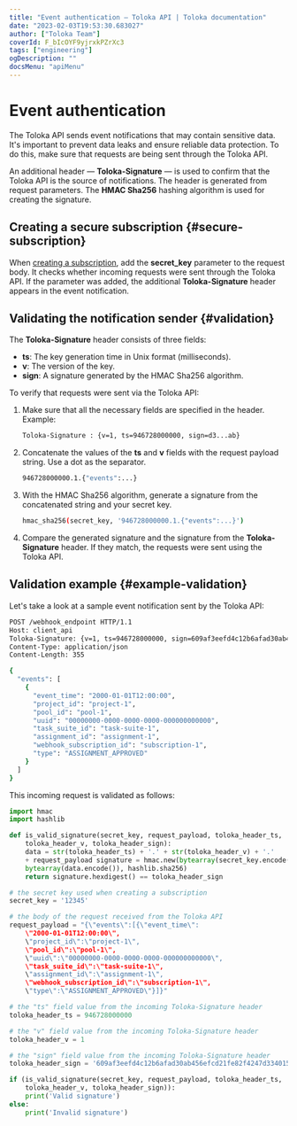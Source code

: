 ```yaml
---
title: "Event authentication — Toloka API | Toloka documentation"
date: "2023-02-03T19:53:30.683027"
author: ["Toloka Team"]
coverId: F_bIcOYF9yjrxkPZrXc3
tags: ["engineering"]
ogDescription: ""
docsMenu: "apiMenu"
---
```


# Event authentication

The Toloka API sends event notifications that may contain sensitive data. It's important to prevent data leaks and ensure reliable data protection. To do this, make sure that requests are being sent through the Toloka API.

An additional header — **Toloka-Signature** — is used to confirm that the Toloka API is the source of notifications. The header is generated from request parameters. The **HMAC Sha256** hashing algorithm is used for creating the signature.

## Creating a secure subscription {#secure-subscription}

When [creating a subscription](/docs-new/api/put-webhook-subscriptions), add the **secret_key** parameter to the request body. It checks whether incoming requests were sent through the Toloka API. If the parameter was added, the additional **Toloka-Signature** header appears in the event notification.

## Validating the notification sender {#validation}

The **Toloka-Signature** header consists of three fields:

- **ts**: The key generation time in Unix format (milliseconds).
- **v**: The version of the key.
- **sign**: A signature generated by the HMAC Sha256 algorithm.

To verify that requests were sent via the Toloka API:

1. Make sure that all the necessary fields are specified in the header. Example:

    ```bash
    Toloka-Signature : {v=1, ts=946728000000, sign=d3...ab}
    ```

1. Concatenate the values of the **ts** and **v** fields with the request payload string. Use a dot as the separator.

    ```bash
    946728000000.1.{"events":...}
    ```

1. With the HMAC Sha256 algorithm, generate a signature from the concatenated string and your secret key.

    ```bash
    hmac_sha256(secret_key, '946728000000.1.{"events":...}')
    ```

1. Compare the generated signature and the signature from the **Toloka-Signature** header. If they match, the requests were sent using the Toloka API.

## Validation example {#example-validation}

Let's take a look at a sample event notification sent by the Toloka API:

```bash
POST /webhook_endpoint HTTP/1.1
Host: client_api
Toloka-Signature: {v=1, ts=946728000000, sign=609af3eefd4c12b6afad30ab456efcd21fe82f4247d3340151a3ca0c97a6cbcb}
Content-Type: application/json
Content-Length: 355

{
  "events": [
    {
      "event_time": "2000-01-01T12:00:00",
      "project_id": "project-1",
      "pool_id": "pool-1",
      "uuid": "00000000-0000-0000-0000-000000000000",
      "task_suite_id": "task-suite-1",
      "assignment_id": "assignment-1",
      "webhook_subscription_id": "subscription-1",
      "type": "ASSIGNMENT_APPROVED"
    }
  ]
}
```

This incoming request is validated as follows:

```python
import hmac
import hashlib

def is_valid_signature(secret_key, request_payload, toloka_header_ts,
    toloka_header_v, toloka_header_sign):
    data = str(toloka_header_ts) + '.' + str(toloka_header_v) + '.'
    + request_payload signature = hmac.new(bytearray(secret_key.encode()),
    bytearray(data.encode()), hashlib.sha256)
    return signature.hexdigest() == toloka_header_sign

# the secret key used when creating a subscription
secret_key = '12345'

# the body of the request received from the Toloka API
request_payload = "{\"events\":[{\"event_time\":
    \"2000-01-01T12:00:00\",
    \"project_id\":\"project-1\",
    \"pool_id\":\"pool-1\",
    \"uuid\":\"00000000-0000-0000-0000-000000000000\",
    \"task_suite_id\":\"task-suite-1\",
    \"assignment_id\":\"assignment-1\",
    \"webhook_subscription_id\":\"subscription-1\",
    \"type\":\"ASSIGNMENT_APPROVED\"}]}"

# the "ts" field value from the incoming Toloka-Signature header
toloka_header_ts = 946728000000

# the "v" field value from the incoming Toloka-Signature header
toloka_header_v = 1

# the "sign" field value from the incoming Toloka-Signature header
toloka_header_sign = '609af3eefd4c12b6afad30ab456efcd21fe82f4247d3340151a3ca0c97a6cbcb'

if (is_valid_signature(secret_key, request_payload, toloka_header_ts,
    toloka_header_v, toloka_header_sign)):
    print('Valid signature')
else:
    print('Invalid signature')

```